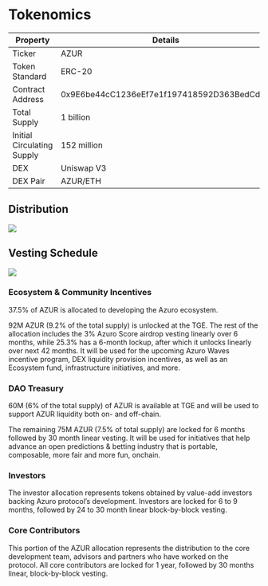 
# Tokenomics

| Property | Details |
| --- | --- |
| Ticker | AZUR |
| Token Standard | ERC-20 |
| Contract Address | 0x9E6be44cC1236eEf7e1f197418592D363BedCd5A |
| Total Supply | 1 billion |
| Initial Circulating Supply | 152 million |
| DEX | Uniswap V3 |
| DEX Pair | AZUR/ETH |

## Distribution

<Image
  src="/images/concepts/distribution.png"
  width={2000}
  height={1000}
/>

## Vesting Schedule


<Image
  src="/images/concepts/vesting.png"
  width={2000}
  height={1000}
/>

### Ecosystem & Community Incentives

37.5% of AZUR is allocated to developing the Azuro ecosystem.

92M AZUR (9.2% of the total supply) is unlocked at the TGE. The rest of the allocation includes the 3% Azuro Score airdrop vesting linearly over 6 months, while 25.3% has a 6-month lockup, after which it unlocks linearly over next 42 months. It will be used for the upcoming Azuro Waves incentive program, DEX liquidity provision incentives, as well as an Ecosystem fund, infrastructure initiatives, and more.

### DAO Treasury

60M (6% of the total supply) of AZUR is available at TGE and will be used to support AZUR liquidity both on- and off-chain.

The remaining 75M AZUR (7.5% of total supply) are locked for 6 months followed by 30 month linear vesting. It will be used for initiatives that help advance an open predictions & betting industry that is portable, composable, more fair and more fun, onchain.

### Investors

The investor allocation represents tokens obtained by value-add investors backing Azuro protocol’s development. Investors are locked for 6 to 9 months, followed by 24 to 30 month linear block-by-block vesting.

### Core Contributors

This portion of the AZUR allocation represents the distribution to the core development team, advisors and partners who have worked on the protocol. All core contributors are locked for 1 year, followed by 30 months linear, block-by-block vesting.